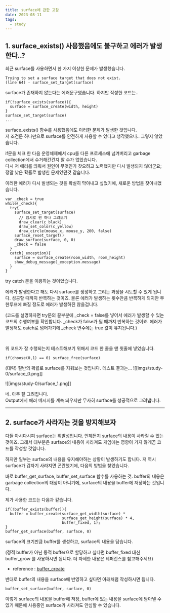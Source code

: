 ```yaml
---
title: surface에 관한 고찰
date: 2023-08-11
tags:
  - study
---
```


## 1. surface_exists() 사용했음에도 불구하고 에러가 발생한다..?
최근 surface를 사용하면서 한 가지 이상한 문제가 발생했습니다.

```gml
﻿Trying to set a surface target that does not exist.
(line 64) - surface_set_target(surface)
```
surface가 존재하지 않는다는 에러문구였습니다. 하지만 작성한 코드는..
```gml
if(!surface_exists(surface)){
  surface = surface_create(width, height)
}
surface_set_target(surface)
...
```

surface_exists() 함수를 사용했음에도 이러한 문제가 발생한 것입니다.  
저 조건문 하나만으로 surface를 안전하게 사용할 수 있다고 생각했으나..  그렇지 않았습니다.

if문을 체크 한 다음 운영체제에서 cpu를 다른 프로세스에 넘겨버리고 garbage collection에서 수거해간건지 알 수가 없었습니다.  
다시 저 에러를 띄워서 원인이 무엇인가 찾으려고 노력했지만 다시 발생되지 않더군요;  
정말 낮은 확률로 발생한 문제였던것 같습니다.  

이러한 에러가 다시 발생되는 것을 확실히 막아내고 싶었기에, 새로운 방법을 찾아내었습니다.

```gml
var _check = true
while(_check){
  try{
    surface_set_target(surface)
      // 임시로 원 하나 그려보기
      draw_clear(c_black)
      draw_set_color(c_yellow)
      draw_circle(mouse_x, mouse_y, 200, false)
    surface_reset_target()
    draw_surface(surface, 0, 0)
    _check = false
  }
  catch(_exception){
    surface = surface_create(room_width, room_height)
    show_debug_message(_exception.message)
  }
}
```
try catch 문을 이용하는 것이었습니다.

에러가 발생한다고 해도 다시 surface를 생성하고 그리는 과정을 시도할 수 있게 됩니다. 성공할 때까지 반복하는 것이죠. 물론 에러가 발생하는 횟수만큼 반복하게 되지만 무한루프에 빠질 정도로 에러가 발생하진 않을겁니다.


(코드를 설명하자면 try문의 끝부분에 _check = false를 넣어서 에러가 발생할 수 있는 코드의 수행여부를 확인합니다. _check가 false가 될 때까지 반복하는 것이죠. 에러가 발생해도 catch로 넘어가기에 _check 변수에는 true 값이 유지됩니다.)

​

위 코드가 잘 수행되는지 테스트해보기 위해서 코드 한 줄을 맨 윗줄에 넣었습니다.
```gml
if(choose(0,1) == 0) surface_free(surface)
```
(대략) 절반의 확률로 surface를 지워보는 것입니다. 테스트 결과는...
![[imgs/study-0/surface_0.png]]

![[imgs/study-0/surface_1.png]]

네. 아주 잘 그려집니다.  
Output에서 에러 메시지를 계속 띄우지만 무사히 surface를 성공적으로 그려냅니다.

---

## 2. surface가 사라지는 것을 방지해보자
다들 아시다시피 surface는 휘발성입니다. 언제든지 surface의 내용이 사라질 수 있는 것이죠. 
그래서 대부분은 surface의 내용이 사라져도 게임에는 영향이 가지 않게끔 코드를 작성할 것입니다.

하지만 일부는 surface의 내용을 유지해야하는 상황이 발생하기도 합니다. 
저 역시 surface가 갑자기 사라지면 곤란했기에, 다음의 방법을 찾았습니다.

바로 buffer_get_surface, buffer_set_surface 함수를 사용하는 것. 
buffer의 내용은 garbage collection의 대상이 아니기에, surface의 내용을 buffer에 저장하는 것입니다.

제가 사용한 코드는 다음과 같습니다.
```gml
if(!buffer_exists(buffer)){
  buffer = buffer_create(surface_get_width(surface) * 
                         surface_get_height(surface) * 4,
                         buffer_fixed, 1);
}
buffer_get_surface(buffer, surface, 0)
```
surface의 크기만큼 buffer를 생성하고, surface의 내용을 담습니다.

(정적 buffer가 아닌 동적 buffer으로 할당하고 싶다면 buffer_fixed 대신 buffer_grow 를 사용하시면 됩니다. 더 자세한 내용은 레퍼런스를 참고해주세요)
- reference : [buffer_create](https://manual.yoyogames.com/GameMaker_Language/GML_Reference/Buffers/buffer_create.htm)

반대로 buffer의 내용을 surface에 반영하고 싶다면 아래처럼 작성하시면 됩니다.
```gml
buffer_set_surface(buffer, surface, 0)
```
이렇게 surface의 내용을 buffer에 저장, buffer에 있는 내용을 surface에 담아낼 수 있기 때문에 사용중인 surface가 사라져도 안심할 수 있습니다.  